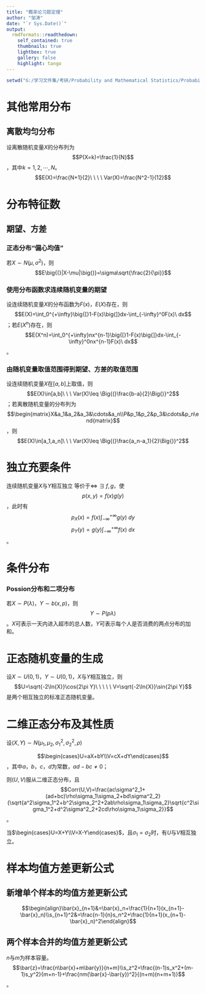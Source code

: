 ---
title: "概率论习题定理"
author: "邹涛"
date: "`r Sys.Date()`"
output:
  rmdformats::readthedown:
    self_contained: true
    thumbnails: true
    lightbox: true
    gallery: false
    highlight: tango
---
```{r include=FALSE}
setwd("G:/学习文件集/考研/Probability and Mathematical Statistics/Probability theory")
```

# 其他常用分布
## 离散均匀分布
设离散随机变量$X$的分布列为$$P(X=k)=\frac{1}{N}$$，其中$k=1,2,\cdots,N$。$$E(X)=\frac{N+1}{2}\ \ \ \ Var(X)=\frac{N^2-1}{12}$$

# 分布特征数
## 期望、方差
### 正态分布“偏心均值”
若$X\sim N(\mu,\sigma^2)$，则$$E\big{(}|X-\mu|\big{)}=\sigma\sqrt{\frac{2}{\pi}}$$

### 使用分布函数求连续随机变量的期望
设连续随机变量$X$的分布函数为$F(x)$，$E(X)$存在，则$$E(X)=\int_0^{+\infty}\big{[}1-F(x)\big{]}dx-\int_{-\infty}^0F(x)\ dx$$；若$E(X^n)$存在，则$$E(X^n)=\int_0^{+\infty}nx^{n-1}\big{[}1-F(x)\big{]}dx-\int_{-\infty}^0nx^{n-1}F(x)\ dx$$。

### 由随机变量取值范围得到期望、方差的取值范围
设连续随机变量$X$在$[a,b]$上取值，则$$E(X)\in[a,b]\ \ \ Var(X)\leq \Big{(}\frac{b-a}{2}\Big{)}^2$$；若离散随机变量的分布列为$$\begin{matrix}X&a_1&a_2&a_3&\cdots&a_n\\P&p_1&p_2&p_3&\cdots&p_n\end{matrix}$$，则$$E(X)\in[a_1,a_n]\ \ \ Var(X)\leq \Big{(}\frac{a_n-a_1}{2}\Big{)}^2$$

# 独立充要条件
连续随机变量$X$与$Y$相互独立 等价于$\Leftrightarrow$ $\exists\ f,g$，使$$p(x,y)=f(x)g(y)$$，此时有$$p_X(x)=f(x)\int_{-\infty}^{+\infty}g(y)\ dy$$$$p_Y(y)=g(y)\int_{-\infty}^{+\infty}f(x)\ dx$$。

# 条件分布
### Possion分布和二项分布
若$X\sim P(\lambda)$，$Y\sim b(x,p)$，则$$Y\sim P(p\lambda )$$。$X$可表示一天内进入超市的总人数，$Y$可表示每个人是否消费的两点分布的加和。

# 正态随机变量的生成
设$X\sim U(0,1)$，$Y\sim U(0,1)$，$X$与$Y$相互独立，则$$U=\sqrt{-2\ln{X}}\cos{2\pi Y}\ \ \ \ \ V=\sqrt{-2\ln{X}}\sin{2\pi Y}$$是两个相互独立的标准正态随机变量。

# 二维正态分布及其性质
设$(X,Y)\sim N(\mu_1,\mu_2,\sigma^2_1,\sigma^2_2,\rho)$

$$\begin{cases}U=aX+bY\\V=cX+dY\end{cases}$$，其中$a$，$b$，$c$，$d$为常数，$ad-bc\neq0$；

则$(U,V)$服从二维正态分布，且$$Corr(U,V)=\frac{ac\sigma^2_1+(ad+bc)\rho\sigma_1\sigma_2+bd\sigma^2_2}{\sqrt{a^2\sigma_1^2+b^2\sigma_2^2+2ab\rho\sigma_1\sigma_2}\sqrt{c^2\sigma_1^2+d^2\sigma^2_2+2cd\rho\sigma_1\sigma_2}}$$。

当$\begin{cases}U=X+Y\\V=X-Y\end{cases}$，且$\sigma_1=\sigma_2$时，有$U$与$V$相互独立。

# 样本均值方差更新公式
## 新增单个样本的均值方差更新公式
$$\begin{align}\bar{x}_{n+1}&=\bar{x}_n+\frac{1}{n+1}(x_{n+1}-\bar{x}_n)\\s_{n+1}^2&=\frac{n-1}{n}s_n^2+\frac{1}{n+1}(x_{n+1}-\bar{x}_n)^2\end{align}$$

## 两个样本合并的均值方差更新公式
$n$与$m$为样本容量。
$$\bar{z}=\frac{n\bar{x}+m\bar{y}}{n+m}\\s_z^2=\frac{(n-1)s_x^2+(m-1)s_y^2}{m+n-1}+\frac{nm(\bar{x}-\bar{y})^2}{(n+m)(n+m+1)}$$。



















